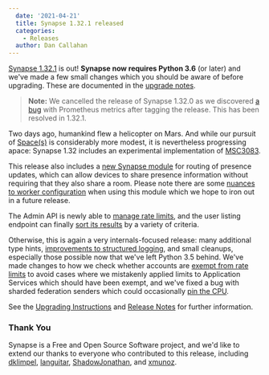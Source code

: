 ```yaml
---
  date: '2021-04-21'
  title: Synapse 1.32.1 released
  categories:
    - Releases
  author: Dan Callahan
---
```


[Synapse 1.32.1](https://github.com/matrix-org/synapse/releases/tag/v1.32.1) is out! **Synapse now requires Python 3.6** (or later) and we've made a few small changes which you should be aware of before upgrading. These are documented in the [upgrade notes](https://github.com/matrix-org/synapse/blob/v1.32.1/UPGRADE.rst#upgrading-to-v1320).

> __Note:__ We cancelled the release of Synapse 1.32.0 as we discovered [a bug](https://github.com/matrix-org/synapse/issues/9853) with Prometheus metrics after tagging the release. This has been resolved in 1.32.1.

Two days ago, humankind flew a helicopter on Mars. And while our pursuit of [Space(s)](https://github.com/matrix-org/matrix-doc/pull/1772) is considerably more modest, it is nevertheless progressing apace: Synapse 1.32 includes an experimental implementation of [MSC3083](https://github.com/matrix-org/matrix-doc/pull/3083).

This release also includes a [new Synapse module](https://github.com/matrix-org/synapse/pull/9491) for routing of presence updates, which can allow devices to share presence information without requiring that they also share a room. Please note there are some [nuances to worker configuration](https://github.com/matrix-org/synapse/pull/9823) when using this module which we hope to iron out in a future release.

The Admin API is newly able to [manage rate limits](https://github.com/matrix-org/synapse/blob/v1.32.1rc1/docs/admin_api/user_admin_api.rst#override-ratelimiting-for-users), and the user listing endpoint can finally [sort its results](https://github.com/matrix-org/synapse/pull/9691) by a variety of criteria.

Otherwise, this is again a very internals-focused release: many additional type hints, [improvements to structured logging](https://github.com/matrix-org/synapse/pull/9654), and small cleanups, especially those possible now that we've left Python 3.5 behind. We've made changes to how we check whether accounts are [exempt from rate limits](https://github.com/matrix-org/synapse/pull/9711) to avoid cases where we mistakenly applied limits to Application Services which should have been exempt, and we've fixed a bug with sharded federation senders which could occasionally [pin the CPU](https://github.com/matrix-org/synapse/pull/9770).

See the [Upgrading Instructions](https://github.com/matrix-org/synapse/blob/v1.32.1/UPGRADE.rst#upgrading-to-v1320) and [Release Notes](https://github.com/matrix-org/synapse/releases/tag/v1.32.1) for further information.

### Thank You

Synapse is a Free and Open Source Software project, and we'd like to extend our thanks to everyone who contributed to this release, including [dklimpel](https://github.com/dklimpel), [languitar](https://github.com/languitar), [ShadowJonathan](https://github.com/ShadowJonathan), and [xmunoz](https://github.com/xmunoz).
